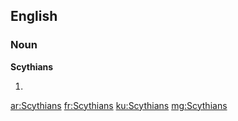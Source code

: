 ==English==

===Noun===
'''Scythians'''

# {{plural of|Scythian}}

[[ar:Scythians]]
[[fr:Scythians]]
[[ku:Scythians]]
[[mg:Scythians]]